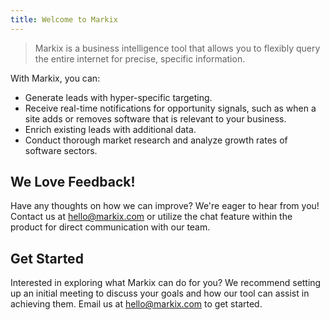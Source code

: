 ```yaml
---
title: Welcome to Markix
---
```

> Markix is a business intelligence tool that allows you to flexibly query the entire internet for precise, specific information. 

With Markix, you can:
- Generate leads with hyper-specific targeting.
- Receive real-time notifications for opportunity signals, such as when a site adds or removes software that is relevant to your business.
- Enrich existing leads with additional data.
- Conduct thorough market research and analyze growth rates of software sectors.

## We Love Feedback!

Have any thoughts on how we can improve? We're eager to hear from you! Contact us at [hello@markix.com](mailto:hello@markix.com) or utilize the chat feature within the product for direct communication with our team.

## Get Started

Interested in exploring what Markix can do for you? We recommend setting up an initial meeting to discuss your goals and how our tool can assist in achieving them. Email us at [hello@markix.com](mailto:hello@markix.com) to get started.

